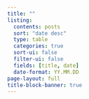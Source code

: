 ```yaml
---
title: ""
listing:
  contents: posts
  sort: "date desc"
  type: table
  categories: true
  sort-ui: false
  filter-ui: false
  fields: [title, date]
  date-format: YY.MM.DD
page-layout: full
title-block-banner: true
---
```



